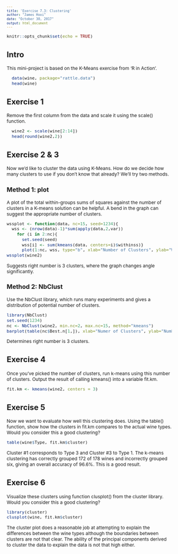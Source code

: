 ```yaml
---
title: 'Exercise 7.3: Clustering'
author: "James Hooi"
date: "October 30, 2017"
output: html_document
---
```

<style type="text/css">
body{ font-size: 12px; }
td { font-size: 8px; }
h1.title { font-size: 38px; color: DarkBlue; }
h1 { font-size: 28px; }
h2 { font-size: 20px; }
h3 { font-size: 16px; }
code.r{ font-size: 11px; line-height: 13px; }
pre { font-size: 10px; line-height: 12px; }
</style>


```r
knitr::opts_chunk$set(echo = TRUE)
```

## Intro

This mini-project is based on the K-Means exercise from 'R in Action'.

```r
  data(wine, package="rattle.data")
  head(wine)
```

## Exercise 1

Remove the first column from the data and scale it using the scale() function.

```r
  wine2 <- scale(wine[2:14])
  head(round(wine2,2))
```

## Exercise 2 & 3

Now we'd like to cluster the data using K-Means. How do we decide how many clusters to use if you don't know that already? We'll try two methods.

### Method 1: plot

A plot of the total within-groups sums of squares against the number of clusters in a K-means solution can be helpful. A bend in the graph can suggest the appropriate number of clusters.

```r
wssplot <- function(data, nc=15, seed=1234){
  wss <- (nrow(data)-1)*sum(apply(data,2,var))
    for (i in 2:nc){
      set.seed(seed)
      wss[i] <- sum(kmeans(data, centers=i)$withinss)}
      plot(1:nc, wss, type="b", xlab="Number of Clusters", ylab="Within groups sum of squares") }
wssplot(wine2)
```

Suggests right number is 3 clusters, where the graph changes angle significantly.

### Method 2: NbClust

Use the NbClust library, which runs many experiments and gives a distribution of potential number of clusters.

```r
library(NbClust)
set.seed(1234)
nc <- NbClust(wine2, min.nc=2, max.nc=15, method="kmeans")
barplot(table(nc$Best.n[1,]), xlab="Numer of Clusters", ylab="Number of Criteria", main="Number of Clusters Chosen by 26 Criteria")
```

Determines right number is 3 clusters.

## Exercise 4

Once you've picked the number of clusters, run k-means using this number of clusters. Output the result of calling kmeans() into a variable fit.km.

```r
fit.km <- kmeans(wine2, centers = 3)
```

## Exercise 5

Now we want to evaluate how well this clustering does. Using the table() function, show how the clusters in fit.km compares to the actual wine types. Would you consider this a good clustering?

```r
table(wine$Type, fit.km$cluster)
```

Cluster #1 corresponds to Type 3 and Cluster #3 to Type 1. The k-means clustering has correctly grouped 172 of 178 wines and incorrectly grouped six, giving an overall accuracy of 96.6%. This is a good result.

## Exercise 6

Visualize these clusters using  function clusplot() from the cluster library. Would you consider this a good clustering?

```r
library(cluster)
clusplot(wine, fit.km$cluster)
```

The cluster plot does a reasonable job at attempting to explain the differences between the wine types although the boundaries between clusters are not that clear. The ability of the principal components derived to cluster the data to explain the data is not that high either.